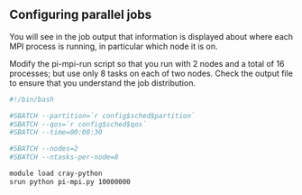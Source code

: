 ::: challenge
## Configuring parallel jobs
You will see in the job output that information is displayed about
where each MPI process is running, in particular which node it is
on.

Modify the pi-mpi-run script so that you run with 2 nodes and a total of 16 processes;
but use only 8 tasks on each of two nodes.
Check the output file to ensure that you understand the job
distribution.

::: solution
```bash
#!/bin/bash

#SBATCH --partition=`r config$sched$partition`
#SBATCH --qos=`r config$sched$qos`
#SBATCH --time=00:00:30

#SBATCH --nodes=2
#SBATCH --ntasks-per-node=8

module load cray-python
srun python pi-mpi.py 10000000
```
:::
:::